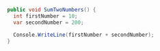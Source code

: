 ```csharp
public void SumTwoNumbers() {
  int firstNumber = 10;
  var secondNumber = 200;

  Console.WriteLine(firstNumber + secondNumber);
}










```
